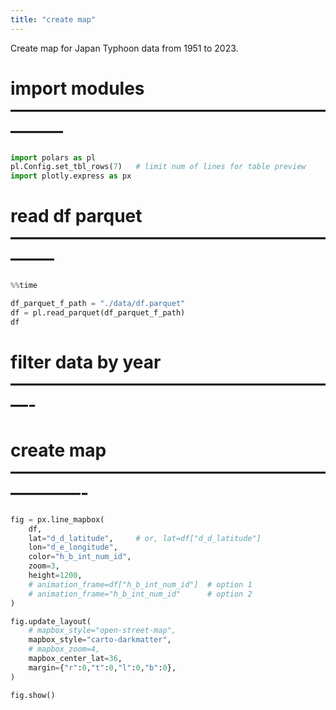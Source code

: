 ```yaml
---
title: "create map"
---
```


Create map for Japan Typhoon data from 1951 to 2023.

::: {.column-screen}

# import modules ---------------------------------------------------------------
```python
import polars as pl
pl.Config.set_tbl_rows(7)   # limit num of lines for table preview
import plotly.express as px
```


# read df parquet --------------------------------------------------------------
```python
%%time

df_parquet_f_path = "./data/df.parquet"
df = pl.read_parquet(df_parquet_f_path)
df
```

# filter data by year ----------------------------------------------------------


# create map -------------------------------------------------------------------
```python
fig = px.line_mapbox(
    df,
    lat="d_d_latitude",     # or, lat=df["d_d_latitude"]
    lon="d_e_longitude",
    color="h_b_int_num_id",
    zoom=3,
    height=1200,
    # animation_frame=df["h_b_int_num_id"]  # option 1
    # animation_frame="h_b_int_num_id"      # option 2
)

fig.update_layout(
    # mapbox_style="open-street-map",
    mapbox_style="carto-darkmatter",
    # mapbox_zoom=4,
    mapbox_center_lat=36,
    margin={"r":0,"t":0,"l":0,"b":0},
)

fig.show()
```

:::
